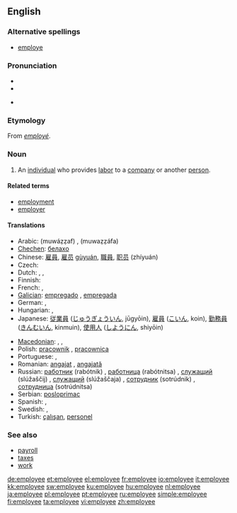 ==English==

===Alternative spellings===
* [[employe]]

===Pronunciation===
* {{IPA|/ɪmˌplɔɪˈiː/}}
* {{audio|en-us-employee.ogg|Audio (US)}}

* {{rhymes|iː}}

===Etymology===
From {{etyl|fr}} ''[[employé]]''.

===Noun===
{{wikipedia}}
{{en-noun}}

# An [[individual]] who provides [[labor]] to a [[company]] or another [[person]].

====Related terms====
* [[employment]]
* [[employer]]

====Translations====
{{trans-top|individual who provides labor to a company or another person}}
* Arabic: {{Arab|[[موظف]]}} (muwáẓẓaf) {{m}}, {{Arab|[[موظفة]]}} (muwaẓẓáfa) {{f}}
* [[Chechen]]: [[белахо]]
* Chinese: [[雇員]], [[雇员]] [[gùyuán]], [[職員]], [[职员]] (zhíyuán)
* Czech: {{t-|cs|zaměstnanec|m}}
* Dutch: {{t+|nl|bediende|m|f}}, {{t+|nl|werknemer|m}}, {{t-|nl|medewerker|m}}
* Finnish: {{t+|fi|työntekijä}}
* French: {{t+|fr|employé|m}}, {{t+|fr|employée|f}}
* [[Galician]]: [[empregado]] {{m}}, [[empregada]] {{f}}
* German: {{t+|de|Angestellter|m}}, {{t+|de|Angestellte|f}}
* Hungarian: {{t+|hu|alkalmazott}}, {{t+|hu|dolgozó}}
* Japanese: [[従業員]] ([[じゅうぎょういん]], jūgyōin), [[雇員]] ([[こいん]], koin), [[勤務員]] ([[きんむいん]], kinmuin), [[使用人]] ([[しようにん]], shiyōin)
{{trans-mid}}
* [[Macedonian]]: {{t|mk|вработен|m|tr=vráboten|sc=Cyrl|xs=Macedonian}},  {{t-|mk|работник|m|tr=rábotnik|sc=Cyrl|xs=Macedonian}},  {{t|mk|службеник|m|tr=slúžbenik|sc=Cyrl|xs=Macedonian}}
* Polish: [[pracownik]] {{m}}, [[pracownica]] {{f}}
* Portuguese: {{t+|pt|empregado|m}}, {{t+|pt|empregada|f}}
* Romanian: [[angajat]] {{m}}, [[angajată]] {{f}}
* Russian: [[работник]] (rabótnik) {{m}}, [[работница]] (rabótnitsa) {{f}}, [[служащий]] (slúžaščij) {{m}}, [[служащий]] (slúžaščaja) {{f}}, [[сотрудник]] (sotrúdnik) {{m}}, [[сотрудница]] (sotrúdnitsa) {{f}}
* Serbian: [[posloprimac]]
* Spanish: {{t-|es|empleado|m}}, {{t-|es|empleada|f}}
* Swedish: {{t+|sv|anställd|c}}, {{t+|sv|arbetstagare|c}}
* Turkish: [[çalışan]], [[personel]]
{{trans-bottom}}

===See also===
* [[payroll]]
* [[taxes]]
* [[work]]

[[de:employee]]
[[et:employee]]
[[el:employee]]
[[fr:employee]]
[[io:employee]]
[[it:employee]]
[[kk:employee]]
[[sw:employee]]
[[ku:employee]]
[[hu:employee]]
[[nl:employee]]
[[ja:employee]]
[[pl:employee]]
[[pt:employee]]
[[ru:employee]]
[[simple:employee]]
[[fi:employee]]
[[ta:employee]]
[[vi:employee]]
[[zh:employee]]